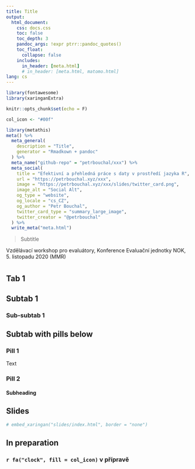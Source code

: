 ```yaml
---
title: Title
output:
  html_document:
    css: docs.css
    toc: false
    toc_depth: 3
    pandoc_args: !expr ptrr::pandoc_quotes()
    toc_float:
      collapse: false
    includes:
      in_header: [meta.html]
      # in_header: [meta.html, matomo.html]
lang: cs
---
```


```r
library(fontawesome)
library(xaringanExtra)

knitr::opts_chunk$set(echo = F)

col_icon <- "#00f"
```


```r
library(metathis)
meta() %>%
  meta_general(
    description = "Title",
    generator = "Rmadkown + pandoc"
  ) %>% 
  meta_name("github-repo" = "petrbouchal/xxx") %>% 
  meta_social(
    title = "Efektivní a přehledná práce s daty v prostředí jazyka R",
    url = "https://petrbouchal.xyz/xxx",
    image = "https://petrbouchal.xyz/xxx/slides/twitter_card.png",
    image_alt = "Social Alt",
    og_type = "website",
    og_locale = "cs_CZ",
    og_author = "Petr Bouchal",
    twitter_card_type = "summary_large_image",
    twitter_creator = "@petrbouchal"
  ) %>% 
  write_meta("meta.html")
```

> Subtitle

Vzdělávací workshop pro evaluátory, Konference Evaluační jednotky NOK, 5. listopadu 2020 (MMR)

# {.tabset}

## Tab 1

## Subtab 1

### Sub-subtab 1

## Subtab with pills below {#materialy .tabset .tabset-pills}

### Pill 1

Text

### Pill 2

#### Subheading

## Slides 

```r
# embed_xaringan("slides/index.html", border = "none")
```


## In preparation

### `r fa("clock", fill = col_icon)` v přípravě

